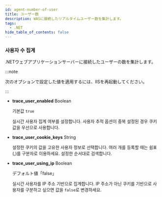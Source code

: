 ```yaml
---
id: agent-number-of-user
title: ユーザー数
description: WASに接続したリアルタイムユーザー数を集計します。
tags:
  - .NET
hide_table_of_contents: false
---
```


### 사용자 수 집계

.NETウェブアプリケーションサーバーに接続したユーザーの数を集計します。

:::note

次のオプションで設定した値を適用するには、IISを再起動してください。

:::

-   **trace_user_enabled** <span class='type'>Boolean</span>

    기본값 `true`

    실시간 사용자 집계 여부를 설정합니다. 사용자 추적 옵션이 중복 설정된 경우 쿠키값을 우선으로 사용합니다.

-   **trace_user_cookie_keys** <span class='type'>String</span>

    설정한 쿠키의 값을 고유한 사용자 정보로 선택합니다. 여러 개를 등록할 때는 쉼표(,)를 구분자로 이용하세요. 설정한 순서대로 검색합니다.

-   **trace_user_using_ip** <span class='type'>Boolean</span>

    デフォルト値「false」

    실시간 사용자를 IP 주소 기반으로 집계합니다. IP 주소가 아닌 쿠키를 기반으로 사용자를 구분하고 싶으면 값을 `false`로 변경하세요.
